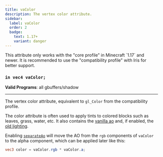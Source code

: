 ```yaml
---
title: vaColor
description: The vertex color attribute.
sidebar:
  label: vaColor
  order: 2
  badge:
    text: 1.17+
    variant: danger
---
```


<Aside type="danger">This attribute only works with the "core profile" in Minecraft `1.17` and newer. It is recommended to use the "compatibility profile" with Iris for better support. </Aside>

### `in vec4 vaColor;`

**Valid Programs**: all gbuffers/shadow

---

The vertex color attribute, equivalent to `gl_Color` from the compatibility profile.

The color attribute is often used to apply tints to colored blocks such as leaves, grass, water, etc. It also contains the [vanilla ao](/reference/constants/ambientocclusionlevel) and, if enabled, the [old lighting](/reference/shadersproperties/features#oldlighting).

Enabling [`separateAo`](/reference/shadersproperties/features#separateao) will move the AO from the `rgb` components of `vaColor` to the alpha component, which can be applied later like this:
```glsl
vec3 color = vaColor.rgb * vaColor.a;
```